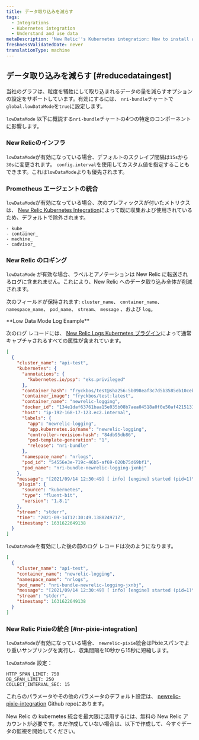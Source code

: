 ```yaml
---
title: データ取り込みを減らす
tags:
  - Integrations
  - Kubernetes integration
  - Understand and use data
metaDescription: 'New Relic''s Kubernetes integration: How to install and activate the integration, and what data is reported.'
freshnessValidatedDate: never
translationType: machine
---
```


## データ取り込みを減らす [#reducedataingest]

当社のグラフは、粒度を犠牲にして取り込まれるデータの量を減らすオプションの設定をサポートしています。有効にするには、 `nri-bundle`チャートで`global.lowDataMode`を`true`に設定します。

`lowDataMode` 以下に概説する`nri-bundle`チャートの4つの特定のコンポーネントに影響します。

### New Relicのインフラ

`lowDataMode`が有効になっている場合、デフォルトのスクレイプ間隔は`15s`から`30s`に変更されます。 `config.interval`を使用してカスタム値を指定することもできます。これは`lowDataMode`よりも優先されます。

### Prometheus エージェントの統合

`lowDataMode`が有効になっている場合、次のプレフィックスが付いたメトリクスは、 [New Relic Kubernetes Integration](/docs/integrations/kubernetes-integration/understand-use-data/find-use-your-kubernetes-data/#event-types)によって既に収集および使用されているため、デフォルトで除外されます。

```
- kube_
- container_
- machine_
- cadvisor_
```

### New Relic のロギング

`lowDataMode` が有効な場合、ラベルとアノテーションは New Relic に転送されるログに含まれません。これにより、New Relic へのデータ取り込み全体が削減されます。

次のフィールドが保持されます: `cluster_name`、 `container_name`、 `namespace_name`、 `pod_name`、 `stream`、 `message` 、および `log`。

<DNT>
  **Low Data Mode Log Example**
</DNT>

次のログ レコードには、 [New Relic Logs Kubernetes プラグイン](/docs/logs/forward-logs/kubernetes-plugin-log-forwarding/)によって通常キャプチャされるすべての属性が含まれています。

```json
[
  {
    "cluster_name": "api-test",
    "kubernetes": {
      "annotations": {
        "kubernetes.io/psp": "eks.privileged"
      },
      "container_hash": "fryckbos/test@sha256:5b098eaf3c7d5b3585eb10cebee63665b6208bea31ef31a3f0856c5ffdda644b",
      "container_image": "fryckbos/test:latest",
      "container_name": "newrelic-logging",
      "docker_id": "134e1daf63761baa15e035b08b7aea04518a0f0e50af4215131a50c6a379a072",
      "host": "ip-192-168-17-123.ec2.internal",
      "labels": {
        "app": "newrelic-logging",
        "app.kubernetes.io/name": "newrelic-logging",
        "controller-revision-hash": "84db95db86",
        "pod-template-generation": "1",
        "release": "nri-bundle"
      },
      "namespace_name": "nrlogs",
      "pod_id": "54556e3e-719c-46b5-af69-020b75d69bf1",
      "pod_name": "nri-bundle-newrelic-logging-jxnbj"
    },
    "message": "[2021/09/14 12:30:49] [ info] [engine] started (pid=1)\n",
    "plugin": {
      "source": "kubernetes",
      "type": "fluent-bit",
      "version": "1.8.1"
    },
    "stream": "stderr",
    "time": "2021-09-14T12:30:49.138824971Z",
    "timestamp": 1631622649138
  }
]
```

`lowDataMode`を有効にした後の前のログ レコードは次のようになります。

```json
[
  {
    "cluster_name": "api-test",
    "container_name": "newrelic-logging",
    "namespace_name": "nrlogs",
    "pod_name": "nri-bundle-newrelic-logging-jxnbj",
    "message": "[2021/09/14 12:30:49] [ info] [engine] started (pid=1)\n",
    "stream": "stderr",
    "timestamp": 1631622649138
  }
]
```

### New Relic Pixieの統合 [#nr-pixie-integration]

`lowDataMode`が有効になっている場合、 `newrelic-pixie`統合はPixieスパンでより重いサンプリングを実行し、収集間隔を10秒から15秒に短縮します。

`lowDataMode` 設定：

```
HTTP_SPAN_LIMIT: 750
DB_SPAN_LIMIT: 250
COLLECT_INTERVAL_SEC: 15
```

これらのパラメータやその他のパラメータのデフォルト設定は、 [newrelic-pixie-integration](https://github.com/newrelic/newrelic-pixie-integration) Github repoにあります。

New Relic の kubernetes 統合を最大限に活用するには、無料の New Relic アカウントが必要です。まだ作成していない場合は、以下で作成して、今すぐデータの監視を開始してください。